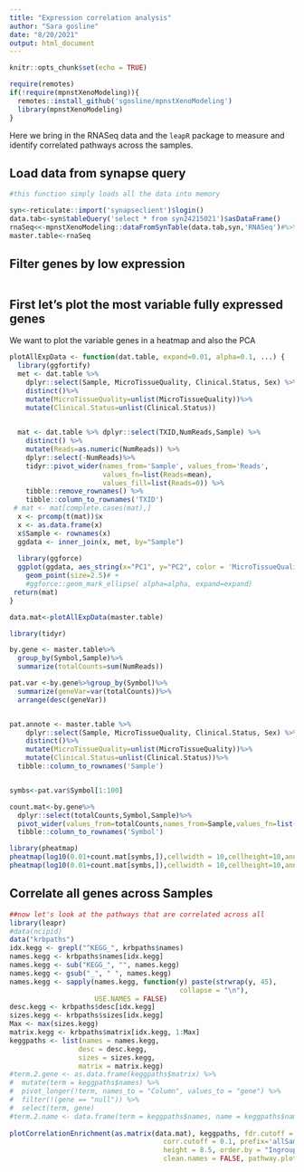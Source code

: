 ```yaml
---
title: "Expression correlation analysis"
author: "Sara gosline"
date: "8/20/2021"
output: html_document
---
```


```r
knitr::opts_chunk$set(echo = TRUE)

require(remotes)
if(!require(mpnstXenoModeling)){
  remotes::install_github('sgosline/mpnstXenoModeling')
  library(mpnstXenoModeling)
}


```

Here we bring in the RNASeq data and the `leapR` package to measure and identify correlated pathways across the samples.


## Load data from synapse query


```r
#this function simply loads all the data into memory

syn<-reticulate::import('synapseclient')$login()
data.tab<-syn$tableQuery('select * from syn24215021')$asDataFrame()
rnaSeq<<-mpnstXenoModeling::dataFromSynTable(data.tab,syn,'RNASeq')#%>%
master.table<-rnaSeq
```


## Filter genes by low expression


```r


```

## First let's plot the most variable fully expressed genes

We want to plot the variable genes in a heatmap and also the PCA


```r
plotAllExpData <- function(dat.table, expand=0.01, alpha=0.1, ...) {
  library(ggfortify)
  met <- dat.table %>%
    dplyr::select(Sample, MicroTissueQuality, Clinical.Status, Sex) %>%
    distinct()%>%
    mutate(MicroTissueQuality=unlist(MicroTissueQuality))%>%
    mutate(Clinical.Status=unlist(Clinical.Status))

    
  mat <- dat.table %>% dplyr::select(TXID,NumReads,Sample) %>%
    distinct() %>%
    mutate(Reads=as.numeric(NumReads)) %>%
    dplyr::select(-NumReads)%>%
    tidyr::pivot_wider(names_from='Sample', values_from='Reads',
                       values_fn=list(Reads=mean),
                       values_fill=list(Reads=0)) %>%
    tibble::remove_rownames() %>%
    tibble::column_to_rownames('TXID')
 # mat <- mat[complete.cases(mat),]
  x <- prcomp(t(mat))$x
  x <- as.data.frame(x)
  x$Sample <- rownames(x)
  ggdata <- inner_join(x, met, by="Sample")
  
  library(ggforce)
  ggplot(ggdata, aes_string(x="PC1", y="PC2", color = 'MicroTissueQuality',shape='Clinical.Status')) +
    geom_point(size=2.5)# +
    #ggforce::geom_mark_ellipse( alpha=alpha, expand=expand)
 return(mat)
}

data.mat<-plotAllExpData(master.table)
```


```r
library(tidyr)

by.gene <- master.table%>%
  group_by(Symbol,Sample)%>%
  summarize(totalCounts=sum(NumReads))

pat.var <-by.gene%>%group_by(Symbol)%>%
  summarize(geneVar=var(totalCounts))%>%
  arrange(desc(geneVar))


pat.annote <- master.table %>%
    dplyr::select(Sample, MicroTissueQuality, Clinical.Status, Sex) %>%
    distinct()%>%
    mutate(MicroTissueQuality=unlist(MicroTissueQuality))%>%
    mutate(Clinical.Status=unlist(Clinical.Status))%>%
  tibble::column_to_rownames('Sample')


symbs<-pat.var$Symbol[1:100]

count.mat<-by.gene%>%
  dplyr::select(totalCounts,Symbol,Sample)%>%
  pivot_wider(values_from=totalCounts,names_from=Sample,values_fn=list(totalCounts=mean))%>%
  tibble::column_to_rownames('Symbol')

library(pheatmap)
pheatmap(log10(0.01+count.mat[symbs,]),cellwidth = 10,cellheight=10,annotation_col = pat.annote,filename='mostVarTrans.pdf')
pheatmap(log10(0.01+count.mat[symbs,]),cellwidth = 10,cellheight=10,annotation_col = pat.annote)
```

## Correlate all genes across Samples

```r

##now let's look at the pathways that are correlated across all
library(leapr)
#data(ncipid)
data("krbpaths")
idx.kegg <- grepl("^KEGG_", krbpaths$names)
names.kegg <- krbpaths$names[idx.kegg]
names.kegg <- sub("KEGG_", "", names.kegg)
names.kegg <- gsub("_", " ", names.kegg)
names.kegg <- sapply(names.kegg, function(y) paste(strwrap(y, 45), 
                                          collapse = "\n"), 
                     USE.NAMES = FALSE)
desc.kegg <- krbpaths$desc[idx.kegg]
sizes.kegg <- krbpaths$sizes[idx.kegg]
Max <- max(sizes.kegg)
matrix.kegg <- krbpaths$matrix[idx.kegg, 1:Max]
keggpaths <- list(names = names.kegg,
                 desc = desc.kegg,
                 sizes = sizes.kegg,
                 matrix = matrix.kegg)
#term.2.gene <- as.data.frame(keggpaths$matrix) %>%
#  mutate(term = keggpaths$names) %>%
#  pivot_longer(!term, names_to = "Column", values_to = "gene") %>%
#  filter(!(gene == "null")) %>%
#  select(term, gene)
#term.2.name <- data.frame(term = keggpaths$names, name = keggpaths$names)
  
plotCorrelationEnrichment(as.matrix(data.mat), keggpaths, fdr.cutoff = 0.05, 
                                      corr.cutoff = 0.1, prefix='allSamps', width = 11, 
                                      height = 8.5, order.by = "Ingroup mean", 
                                      clean.names = FALSE, pathway.plot.size = 3)


```
